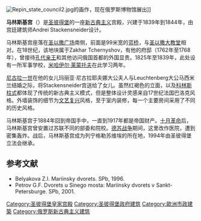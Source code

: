{{Infobox building
| name                = 马林斯基宫
| native_name         = {{lang|ru|Мариинский дворец}}
| native_name_lang    = ru
| image_size          = 360px
| image               = St_Petersburg,_Mariinskiy_Palace.jpg
| location_town       = [[圣彼得堡|圣彼得堡]]
| location_country    = {{RUS}}
| latd                = 59
| latm                = 55
| lats                = 51
| latNS               = N
| longd               = 30
| longm               = 18
| longs               = 34
| longEW              = E
| completion_date     = 1844
}}
[[Image:Repin_state_council2.jpg|thumb]]的画作，现在俄罗斯博物馆展出]]

'''马林斯基宫'''（{{lang-ru|Мариинский дворец}}）是[[圣彼得堡|圣彼得堡]]的一座[[新古典主义建筑|新古典主义]]宫殿，兴建于1839年到1844年，由宫廷建筑师Andrei Stackensneider设计。

马林斯基宫座落在[[圣以撒广场|圣以撒广场]]南侧，前面是99米宽的[[蓝桥_(圣彼得堡)|蓝桥]]，与[[圣以撒大教堂|圣以撒大教堂]]相对。在18世纪，该地块属于Zakhar Tchernyshov，有他的府邸（1762年至1768年），曾接待[[孔代亲王|孔代亲王]]和其他访问俄国首都的外国显贵。1825年至1839年，此处设有一所军事学校，[[米哈伊尔·莱蒙托夫|米哈伊尔·莱蒙托夫]]在此学习两年。

[[尼古拉一世_(俄国)|尼古拉一世]]在他的女儿玛丽亚·尼古拉耶夫娜大公夫人与Leuchtenberg大公马西米兰结婚之际，将Stackensneider宫送给了女儿。虽然红褐色的立面，以及[[科林斯柱式|科林斯柱式]]都体现了传统的新古典主义模式，但是整体设计灵感来自17世纪法国巴洛克风格。外墙装饰的细节为[[文艺复兴|文艺复兴]]风格，至于室内装修，每一个主要房间采用了不同的历史风格。

马林斯基宫于1884年回到帝国手中，一直到1917年都是帝国财产。[[十月革命|十月革命]]后，马林斯基宫曾安置过苏联不同的部委和院校。[[德苏战争|德苏战争]]期间，这里改作医院，遭到密集轰炸。战后，马林斯基宫成为列宁格勒苏维埃的所在地，1994年由圣彼得堡立法会继承。

== 参考文献==
*Belyakova Z.I. Mariinsky dvorets. SPb, 1996.
*Petrov G.F. Dvorets u Sinego mosta: Mariinsky dvorets v Sankt-Petersburge. SPb, 2001.

{{coord|59|55|51|N|30|18|34|E|type:landmark|display=title}}

[[Category:圣彼得堡皇家宫殿|Category:圣彼得堡皇家宫殿]]
[[Category:圣彼得堡政府建筑|Category:圣彼得堡政府建筑]]
[[Category:歐洲市政建築|Category:歐洲市政建築]]
[[Category:俄罗斯新古典主义建筑|Category:俄罗斯新古典主义建筑]]